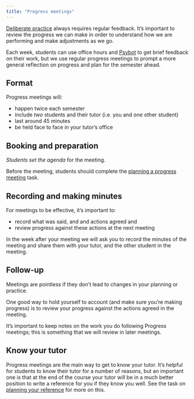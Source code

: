 ```yaml
---
title: "Progress meetings"
---
```




[Deliberate practice](practice.html#deliberate-practice) always requires regular feedback. It's important to review the progress we can make in order to understand how we are performing and make adjustments as we go.

Each week, students can use office hours and [Psybot](psylab-psybot.html) to get brief 
feedback on their work, but we use regular progress meetings to prompt a more general reflection
on progress and plan for the semester ahead.


## Format

Progress meetings will:

- happen twice each semester
- include *two* students and their tutor (i.e. you and one other student)
- last around 45 minutes
- be held face to face in your tutor's office


## Booking and preparation

*Students set the agenda* for the meeting.

Before the meeting, students should complete the [planning a progress meeting](tasks/growth-planning-first-progress-meeting.html) task.


## Recording and making minutes

For meetings to be effective, it's important to:

- record what was said, and and actions agreed and
- review progress against these actions at the next meeting

In the week after your meeting we will ask you to record the minutes of the meeting and share them with your tutor, and the other student in the meeting.


## Follow-up

Meetings are pointless if they don't lead to changes in your planning or practice.

One good way to hold yourself to account (and make sure you're making progress) is to review your progress against the actions agreed in the meeting. 

It's important to keep notes on the work you do following Progress meetings; this is something that we will review in later meetings.


## Know your tutor

Progress meetings are the main way to get to know your tutor. It's helpful for students to know their tutor for a number of reasons, but an important one is that at the end of the course your tutor will be 
in a much better position to write a reference for you if they know you well. See the task on [planning your reference](tasks/growth-planning-reference.html) for more on this.



